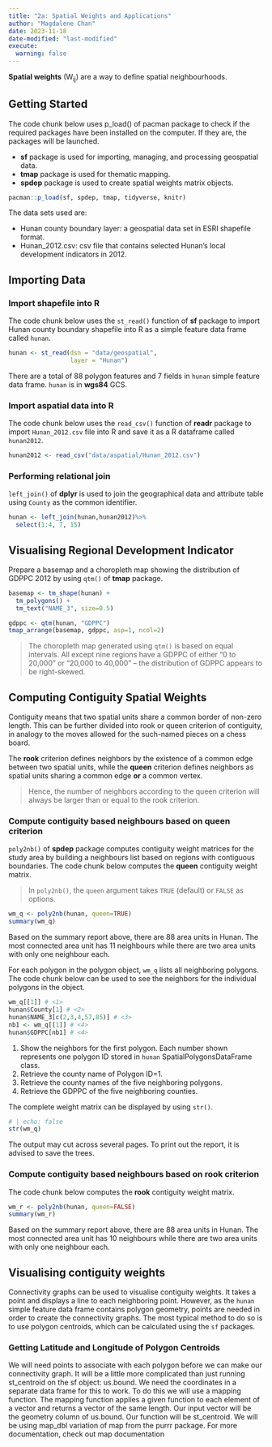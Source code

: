 ```yaml
---
title: "2a: Spatial Weights and Applications"
author: "Magdalene Chan"
date: 2023-11-18
date-modified: "last-modified"
execute: 
  warning: false
---
```


**Spatial weights** (W~ij~) are a way to define spatial neighbourhoods.

## Getting Started

The code chunk below uses p_load() of pacman package to check if the required packages have been installed on the computer. If they are, the packages will be launched.

-   **sf** package is used for importing, managing, and processing geospatial data.
-   **tmap** package is used for thematic mapping.
-   **spdep** package is used to create spatial weights matrix objects.

```r
pacman::p_load(sf, spdep, tmap, tidyverse, knitr)
```

The data sets used are:

-   Hunan county boundary layer: a geospatial data set in ESRI shapefile format.
-   Hunan_2012.csv: csv file that contains selected Hunan's local development indicators in 2012.

## Importing Data

### Import shapefile into R

The code chunk below uses the `st_read()` function of **sf** package to import Hunan county boundary shapefile into R as a simple feature data frame called `hunan`.

```r
hunan <- st_read(dsn = "data/geospatial", 
                 layer = "Hunan")
```

There are a total of 88 polygon features and 7 fields in `hunan` simple feature data frame. `hunan` is in **wgs84** GCS.

### Import aspatial data into R

The code chunk below uses the `read_csv()` function of **readr** package to import `Hunan_2012.csv` file into R and save it as a R dataframe called `hunan2012`.

```r
hunan2012 <- read_csv("data/aspatial/Hunan_2012.csv")
```

### Performing relational join

`left_join()` of **dplyr** is used to join the geographical data and attribute table using `County` as the common identifier.

```r
hunan <- left_join(hunan,hunan2012)%>%
  select(1:4, 7, 15)
```

## Visualising Regional Development Indicator

Prepare a basemap and a choropleth map showing the distribution of GDPPC 2012 by using `qtm()` of **tmap** package.

```r
basemap <- tm_shape(hunan) +
  tm_polygons() +
  tm_text("NAME_3", size=0.5)

gdppc <- qtm(hunan, "GDPPC")
tmap_arrange(basemap, gdppc, asp=1, ncol=2)
```

> The choropleth map generated using `qtm()` is based on equal intervals. All except nine regions have a GDPPC of either "0 to 20,000" or "20,000 to 40,000" -- the distribution of GDPPC appears to be right-skewed.

## Computing Contiguity Spatial Weights

Contiguity means that two spatial units share a common border of non-zero length. 
This can be further divided into rook or queen criterion of contiguity, in analogy to the moves allowed for the such-named pieces on a chess board.

The **rook** criterion defines neighbors by the existence of a common edge between two spatial units, while the **queen** criterion defines neighbors as spatial units sharing a common edge **or** a common vertex.

> Hence, the number of neighbors according to the queen criterion will always be larger than or equal to the rook criterion.

### Compute contiguity based neighbours based on **queen** criterion

`poly2nb()` of **spdep** package computes contiguity weight matrices for the study area by building a neighbours list based on regions with contiguous boundaries. The code chunk below computes the **queen** contiguity weight matrix.

> In `poly2nb()`, the `queen` argument takes `TRUE` (default) or `FALSE` as options.

```r
wm_q <- poly2nb(hunan, queen=TRUE)
summary(wm_q)
```

Based on the summary report above, there are 88 area units in Hunan. The most connected area unit has 11 neighbours while there are two area units with only one neighbour each. 

For each polygon in the polygon object, `wm_q` lists all neighboring polygons. The code chunk below can be used to see the neighbors for the individual polygons in the object. 

```r
wm_q[[1]] # <1>
hunan$County[1] # <2>
hunan$NAME_3[c(2,3,4,57,85)] # <3>
nb1 <- wm_q[[1]] # <4>
hunan$GDPPC[nb1] # <4>
```
1. Show the neighbors for the first polygon. Each number shown represents one polygon ID stored in `hunan` SpatialPolygonsDataFrame class.
2. Retrieve the county name of Polygon ID=1.
3. Retrieve the county names of the five neighboring polygons.
4. Retrieve the GDPPC of the five neighboring counties.

The complete weight matrix can be displayed by using `str()`.

```r
# | echo: false
str(wm_q)
```

:::callout-warning
The output may cut across several pages. To print out the report, it is advised to save the trees.
:::

### Compute contiguity based neighbours based on **rook** criterion

The code chunk below computes the **rook** contiguity weight matrix.

```r
wm_r <- poly2nb(hunan, queen=FALSE)
summary(wm_r)
```

Based on the summary report above, there are 88 area units in Hunan. The most connected area unit has 10 neighbours while there are two area units with only one neighbour each.

## Visualising contiguity weights

Connectivity graphs can be used to visualise contiguity weights. It takes a point and displays a line to each neighboring point. However, as the `hunan` simple feature data frame contains polygon geometry, points are needed in order to create the connectivity graphs. The most typical method to do so is to use polygon centroids, which can be calculated using the `sf` packages. 

### Getting Latitude and Longitude of Polygon Centroids

We will need points to associate with each polygon before we can make our connectivity graph. It will be a little more complicated than just running st_centroid on the sf object: us.bound. We need the coordinates in a separate data frame for this to work. To do this we will use a mapping function. The mapping function applies a given function to each element of a vector and returns a vector of the same length. Our input vector will be the geometry column of us.bound. Our function will be st_centroid. We will be using map_dbl variation of map from the purrr package. For more documentation, check out map documentation
